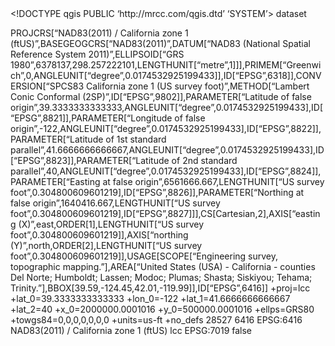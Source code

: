 <!DOCTYPE qgis PUBLIC 'http://mrcc.com/qgis.dtd' 'SYSTEM'>
<qgis version="3.28.15-Firenze">
  <identifier></identifier>
  <parentidentifier></parentidentifier>
  <language></language>
  <type>dataset</type>
  <title></title>
  <abstract></abstract>
  <contact>
    <name></name>
    <organization></organization>
    <position></position>
    <voice></voice>
    <fax></fax>
    <email></email>
    <role></role>
  </contact>
  <links/>
  <fees></fees>
  <encoding></encoding>
  <crs>
    <spatialrefsys nativeFormat="Wkt">
      <wkt>PROJCRS["NAD83(2011) / California zone 1 (ftUS)",BASEGEOGCRS["NAD83(2011)",DATUM["NAD83 (National Spatial Reference System 2011)",ELLIPSOID["GRS 1980",6378137,298.257222101,LENGTHUNIT["metre",1]]],PRIMEM["Greenwich",0,ANGLEUNIT["degree",0.0174532925199433]],ID["EPSG",6318]],CONVERSION["SPCS83 California zone 1 (US survey foot)",METHOD["Lambert Conic Conformal (2SP)",ID["EPSG",9802]],PARAMETER["Latitude of false origin",39.3333333333333,ANGLEUNIT["degree",0.0174532925199433],ID["EPSG",8821]],PARAMETER["Longitude of false origin",-122,ANGLEUNIT["degree",0.0174532925199433],ID["EPSG",8822]],PARAMETER["Latitude of 1st standard parallel",41.6666666666667,ANGLEUNIT["degree",0.0174532925199433],ID["EPSG",8823]],PARAMETER["Latitude of 2nd standard parallel",40,ANGLEUNIT["degree",0.0174532925199433],ID["EPSG",8824]],PARAMETER["Easting at false origin",6561666.667,LENGTHUNIT["US survey foot",0.304800609601219],ID["EPSG",8826]],PARAMETER["Northing at false origin",1640416.667,LENGTHUNIT["US survey foot",0.304800609601219],ID["EPSG",8827]]],CS[Cartesian,2],AXIS["easting (X)",east,ORDER[1],LENGTHUNIT["US survey foot",0.304800609601219]],AXIS["northing (Y)",north,ORDER[2],LENGTHUNIT["US survey foot",0.304800609601219]],USAGE[SCOPE["Engineering survey, topographic mapping."],AREA["United States (USA) - California - counties Del Norte; Humboldt; Lassen; Modoc; Plumas; Shasta; Siskiyou; Tehama; Trinity."],BBOX[39.59,-124.45,42.01,-119.99]],ID["EPSG",6416]]</wkt>
      <proj4>+proj=lcc +lat_0=39.3333333333333 +lon_0=-122 +lat_1=41.6666666666667 +lat_2=40 +x_0=2000000.0001016 +y_0=500000.0001016 +ellps=GRS80 +towgs84=0,0,0,0,0,0,0 +units=us-ft +no_defs</proj4>
      <srsid>28527</srsid>
      <srid>6416</srid>
      <authid>EPSG:6416</authid>
      <description>NAD83(2011) / California zone 1 (ftUS)</description>
      <projectionacronym>lcc</projectionacronym>
      <ellipsoidacronym>EPSG:7019</ellipsoidacronym>
      <geographicflag>false</geographicflag>
    </spatialrefsys>
  </crs>
  <extent>
    <spatial minx="0" maxy="0" maxx="0" maxz="0" crs="EPSG:6416" miny="0" minz="0" dimensions="2"/>
    <temporal>
      <period>
        <start></start>
        <end></end>
      </period>
    </temporal>
  </extent>
</qgis>
